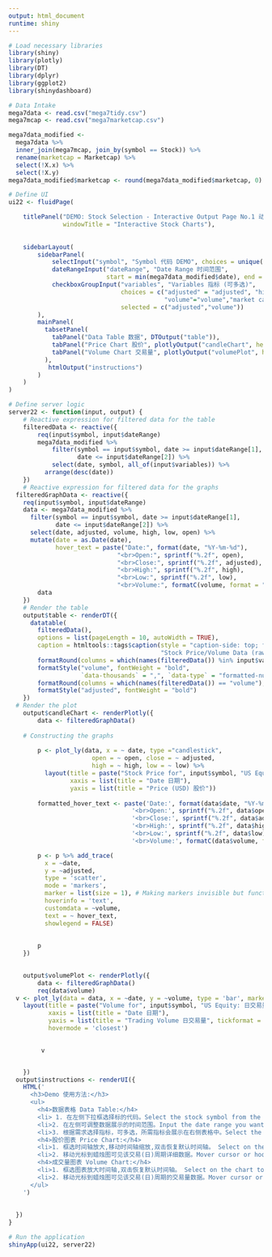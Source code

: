 ```yaml
---
output: html_document
runtime: shiny
---
```


```r
# Load necessary libraries
library(shiny)
library(plotly)
library(DT)
library(dplyr)
library(ggplot2)
library(shinydashboard)
```

```r
# Data Intake
mega7data <- read.csv("mega7tidy.csv")
mega7mcap <- read.csv("mega7marketcap.csv")

mega7data_modified <- 
  mega7data %>%
  inner_join(mega7mcap, join_by(symbol == Stock)) %>%
  rename(marketcap = Marketcap) %>%
  select(!X.x) %>% 
  select(!X.y) 
mega7data_modified$marketcap <- round(mega7data_modified$marketcap, 0)
```

```r
# Define UI
ui22 <- fluidPage(

    titlePanel("DEMO: Stock Selection - Interactive Output Page No.1 动态交互结果展示(第1部分)",
               windowTitle = "Interactive Stock Charts"),
    
    
    sidebarLayout(
        sidebarPanel(
            selectInput("symbol", "Symbol 代码 DEMO", choices = unique(mega7data_modified$symbol)),
            dateRangeInput("dateRange", "Date Range 时间范围", 
                           start = min(mega7data_modified$date), end = max(mega7data_modified$date)),
            checkboxGroupInput("variables", "Variables 指标 (可多选)", 
                               choices = c("adjusted" = "adjusted", "high", "low","open", "close",
                                           "volume"="volume","market cap (USD)"="marketcap"),
                               selected = c("adjusted","volume"))
        ),
        mainPanel(
          tabsetPanel(
            tabPanel("Data Table 数据", DTOutput("table")),
            tabPanel("Price Chart 股价", plotlyOutput("candleChart", height = "800px")),
            tabPanel("Volume Chart 交易量", plotlyOutput("volumePlot", height = "800px"))
          ),
           htmlOutput("instructions")
        )
    )
)
```

```r
# Define server logic
server22 <- function(input, output) {
    # Reactive expression for filtered data for the table
    filteredData <- reactive({
        req(input$symbol, input$dateRange)
        mega7data_modified %>%
            filter(symbol == input$symbol, date >= input$dateRange[1], 
                   date <= input$dateRange[2]) %>%
            select(date, symbol, all_of(input$variables)) %>%
          arrange(desc(date))
    })
    # Reactive expression for filtered data for the graphs
  filteredGraphData <- reactive({
    req(input$symbol, input$dateRange)
    data <- mega7data_modified %>%
      filter(symbol == input$symbol, date >= input$dateRange[1], 
             date <= input$dateRange[2]) %>%
      select(date, adjusted, volume, high, low, open) %>%
      mutate(date = as.Date(date),
             hover_text = paste("Date:", format(date, "%Y-%m-%d"), 
                              "<br>Open:", sprintf("%.2f", open), 
                              "<br>Close:", sprintf("%.2f", adjusted),
                              "<br>High:", sprintf("%.2f", high), 
                              "<br>Low:", sprintf("%.2f", low),
                              "<br>Volume:", formatC(volume, format = "f", digits = 2, big.mark = ",")))
        data
    })
    # Render the table
    output$table <- renderDT({
      datatable(
        filteredData(), 
        options = list(pageLength = 10, autoWidth = TRUE),
        caption = htmltools::tags$caption(style = "caption-side: top; font-size: 180%;",
                                          "Stock Price/Volume Data (raw) 原始量价数据")) %>%
        formatRound(columns = which(names(filteredData()) %in% input$variables), digits = 1) %>%
        formatStyle("volume", fontWeight = "bold",
                    `data-thousands` = ",", `data-type` = "formatted-num") %>%
        formatRound(columns = which(names(filteredData()) == "volume"), digits = 0) %>%
        formatStyle("adjusted", fontWeight = "bold")
    })
  # Render the plot
    output$candleChart <- renderPlotly({
        data <- filteredGraphData()
  
    # Constructing the graphs 
        
        p <- plot_ly(data, x = ~ date, type ="candlestick",
                       open = ~ open, close = ~ adjusted,
                       high = ~ high, low = ~ low) %>%
          layout(title = paste("Stock Price for", input$symbol, "US Equity: 日股价"),
                 xaxis = list(title = "Date 日期"),
                 yaxis = list(title = "Price (USD) 股价")) 
        
        formatted_hover_text <- paste('Date:', format(data$date, "%Y-%m-%d"), 
                                  '<br>Open:', sprintf("%.2f", data$open), 
                                  '<br>Close:', sprintf("%.2f", data$adjusted),
                                  '<br>High:', sprintf("%.2f", data$high), 
                                  '<br>Low:', sprintf("%.2f", data$low),
                                  '<br>Volume:', formatC(data$volume, format = "f", digits = 0, big.mark = ","))

        p <- p %>% add_trace(
          x = ~date,
          y = ~adjusted,
          type = 'scatter',
          mode = 'markers',
          marker = list(size = 1), # Making markers invisible but functional for hover
          hoverinfo = 'text', 
          customdata = ~volume,
          text = ~ hover_text,
          showlegend = FALSE)
        
        
        p
    })
    

    output$volumePlot <- renderPlotly({
        data <- filteredGraphData()
        req(data$volume)
  v <- plot_ly(data = data, x = ~date, y = ~volume, type = 'bar', marker = list(color = 'darkorange')) %>%
    layout(title = paste("Volume for", input$symbol, "US Equity: 日交易量"),
           xaxis = list(title = "Date 日期"),
           yaxis = list(title = "Trading Volume 日交易量", tickformat = ",.0f"),
           hovermode = 'closest')

         
         v


    })
  output$instructions <- renderUI({
    HTML('
      <h3>Demo 使用方法:</h3>
      <ul>
        <h4>数据表格 Data Table:</h4>
        <li> 1. 在左侧下拉框选择标的代码。Select the stock symbol from the drop-down menu on the left. </li>
        <li>2. 在左侧可调整数据展示的时间范围。Input the date range you want the displayed data table to contain. </li>
        <li>3. 根据需求选择指标，可多选，所需指标会展示在右侧表格中。Select the variables needed, the filtered data table will be displayed to the right.</li>
        <h4>股价图表 Price Chart:</h4>
        <li>1. 框选时间轴放大,移动时间轴缩放,双击恢复默认时间轴。 Select on the time line to zoom in, move the scale to zoom in/out, and double click to restore the default time line. </li> 
        <li>2. 移动光标到蜡烛图可见该交易(日)周期详细数据。Mover cursor or hoover on the candlestick price chart to observe the detailed price and volume data for the (day) duration.</li>
        <h4>成交量图表 Volume Chart:</h4>
        <li>1. 框选图表放大时间轴,双击恢复默认时间轴。 Select on the chart to zoom in, and double click to restore the default time line. </li> 
        <li>2. 移动光标到蜡烛图可见该交易(日)周期的交易量数据。Mover cursor or hoover on the volume chart to observe the exact trading volume data for the (day) duration.</li>
      </ul>
    ')
    
    
  })
}
```


```r
# Run the application 
shinyApp(ui22, server22)
```

